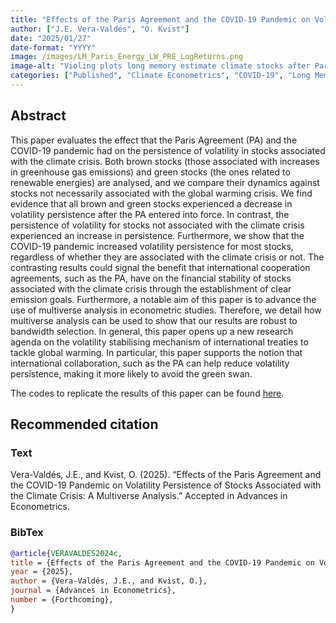 ```yaml
---
title: "Effects of the Paris Agreement and the COVID-19 Pandemic on Volatility Persistence of Stocks Associated with the Climate Crisis: A Multiverse Analysis"
author: ["J.E. Vera-Valdés", "O. Kvist"]
date: "2025/01/27"
date-format: "YYYY"
image: /images/LM_Paris_Energy_LW_PRE_LogReturns.png
image-alt: "Violing plots long memory estimate climate stocks after Paris Agreement"
categories: ["Published", "Climate Econometrics", "COVID-19", "Long Memory", "Data Science"]
---
```


## Abstract

This paper evaluates the effect that the Paris Agreement (PA) and the COVID-19 pandemic had on the persistence of volatility in stocks associated with the climate crisis. Both brown stocks (those associated with increases in greenhouse gas emissions) and green stocks (the ones related to renewable energies) are analysed, and we compare their dynamics against stocks not necessarily associated with the global warming crisis. We find evidence that all brown and green stocks experienced a decrease in volatility persistence after the PA entered into force. In contrast, the persistence of volatility for stocks not associated with the climate crisis experienced an increase in persistence. Furthermore, we show that the COVID-19 pandemic increased volatility persistence for most stocks, regardless of whether they are associated with the climate crisis or not. The contrasting results could signal the benefit that international cooperation agreements, such as the PA, have on the financial stability of stocks associated with the climate crisis through the establishment of clear emission goals. Furthermore, a notable aim of this paper is to advance the use of multiverse analysis in econometric studies. Therefore, we detail how multiverse analysis can be used to show that our results are robust to bandwidth selection. In general, this paper opens up a new research agenda on the volatility stabilising mechanism of international treaties to tackle global warming. In particular, this paper supports the notion that international collaboration, such as the PA can help reduce volatility persistence, making it more likely to avoid the green swan.

The codes to replicate the results of this paper can be found [here](https://github.com/everval/LM_Paris_Green_Julia).

## Recommended citation

::: {.panel-tabset}

### Text

Vera-Valdés, J.E., and Kvist, O. (2025). "Effects of the Paris Agreement and the COVID-19 Pandemic on Volatility Persistence of Stocks Associated with the Climate Crisis: A Multiverse Analysis." Accepted in Advances in Econometrics.

### BibTex

```bibtex
@article{VERAVALDES2024c,
title = {Effects of the Paris Agreement and the COVID-19 Pandemic on Volatility Persistence of Stocks Associated with the Climate Crisis: A Multiverse Analysis},
year = {2025},
author = {Vera-Valdés, J.E., and Kvist, O.},
journal = {Advances in Econometrics},
number = {Forthcoming},
}
```

:::